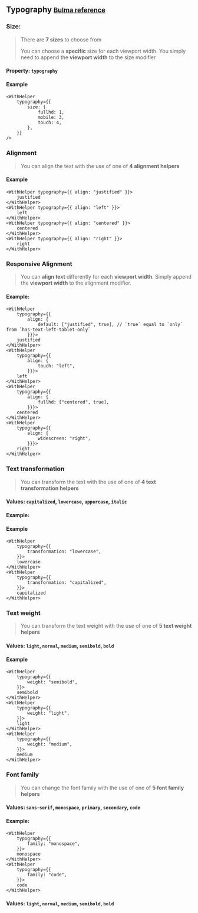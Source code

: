 
<Meta title="Example/Helpers/Typography" />

## Typography <small>[Bulma reference]()</small>

### Size:

> There are **7 sizes** to choose from
>
> You can choose a **specific** size for each viewport width. You simply need to append the **viewport width** to the size modifier

#### Property: `typography`

#### Example

```tsx
<WithHelper
	typography={{
		size: {
			fullhd: 1,
			mobile: 3,
			touch: 4,
		},
	}}
/>
```

### Alignment

> You can align the text with the use of one of **4 alignment helpers**

#### Example

```tsx
<WithHelper typography={{ align: "justified" }}>
	justified
</WithHelper>
<WithHelper typography={{ align: "left" }}>
	left
</WithHelper>
<WithHelper typography={{ align: "centered" }}>
	centered
</WithHelper>
<WithHelper typography={{ align: "right" }}>
	right
</WithHelper>
```

### Responsive Alignment

> You can **align text** differently for each **viewport width**. Simply append the **viewport width** to the alignment modifier.

#### Example:

```tsx
<WithHelper
	typography={{
		align: {
			default: ["justified", true], // `true` equal to `only` from `has-text-left-tablet-only`
		}}}>
	justified
</WithHelper>
<WithHelper
	typography={{
		align: {
			touch: "left",
		}}}>
	left
</WithHelper>
<WithHelper
	typography={{
		align: {
			fullhd: ["centered", true],
		}}}>
	centered
</WithHelper>
<WithHelper
	typography={{
		align: {
			widescreen: "right",
		}}}>
	right
</WithHelper>
```

### Text transformation

> You can transform the text with the use of one of **4 text transformation helpers**

#### Values: `capitalized`, `lowercase`, `uppercase`, `italic`

#### Example:

#### Example

```tsx
<WithHelper
	typography={{
		transformation: "lowercase",
	}}>
	lowercase
</WithHelper>
<WithHelper
	typography={{
		transformation: "capitalized",
	}}>
	capitalized
</WithHelper>
```

### Text weight

> You can transform the text weight with the use of one of **5 text weight helpers**

#### Values: `light`, `normal`, `medium`, `semibold`, `bold`

#### Example

```tsx
<WithHelper
	typography={{
		weight: "semibold",
	}}>
	semibold
</WithHelper>
<WithHelper
	typography={{
		weight: "light",
	}}>
	light
</WithHelper>
<WithHelper
	typography={{
		weight: "medium",
	}}>
	medium
</WithHelper>
```

### Font family

> You can change the font family with the use of one of **5 font family helpers**

#### Values: `sans-serif`, `monospace`, `primary`, `secondary`, `code`

#### Example:

```tsx
<WithHelper
	typography={{
		family: "monospace",
	}}>
	monospace
</WithHelper>
<WithHelper
	typography={{
		family: "code",
	}}>
	code
</WithHelper>
```

#### Values: `light`, `normal`, `medium`, `semibold`, `bold`
